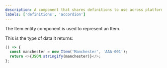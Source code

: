 ```yaml
---
description: A component that shares definitions to use across platforms.
labels: ['definitions', 'accordion']
---
```



The Item entity component is used to represent an Item.

This is the type of data it returns:

```js live
() => {
  const manchester = new Item('Manchester', 'AAA-001');
  return <>{JSON.stringify(manchester)}</>;
};
```